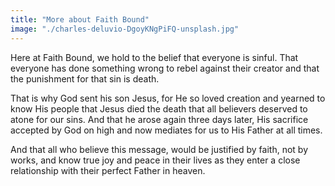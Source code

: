 ```yaml
---
title: "More about Faith Bound"
image: "./charles-deluvio-DgoyKNgPiFQ-unsplash.jpg"
---
```



Here at Faith Bound, we hold to the belief that everyone is sinful. That everyone has done something wrong to rebel against their creator and that the punishment for that sin is death.

That is why God sent his son Jesus, for He so loved creation and yearned to know His people that Jesus died the death that all believers deserved to atone for our sins. And that he arose again three days later, His sacrifice accepted by God on high and now mediates for us to His Father at all times.

And that all who believe this message, would be justified by faith, not by works, and know true joy and peace in their lives as they enter a close relationship with their perfect Father in heaven.
